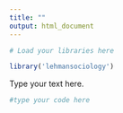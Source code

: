 ```yaml
---
title: ""
output: html_document
---
```



 
```r
# Load your libraries here

library('lehmansociology')

```

Type your text here.

````r
#type your code here

````

